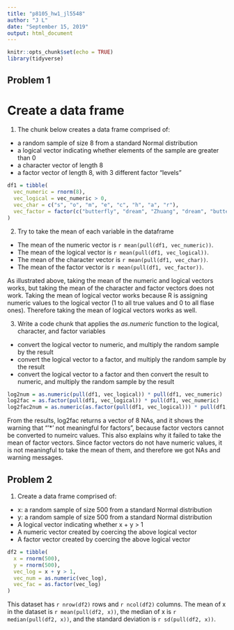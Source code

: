 ```yaml
---
title: "p8105_hw1_jl5548"
author: "J L"
date: "September 15, 2019"
output: html_document
---
```


```r
knitr::opts_chunk$set(echo = TRUE)
library(tidyverse)
```

## Problem 1

# Create a data frame

1. The chunk below creates a data frame comprised of:
* a random sample of size 8 from a standard Normal distribution
* a logical vector indicating whether elements of the sample are greater than 0
* a character vector of length 8
* a factor vector of length 8, with 3 different factor "levels"

```r
df1 = tibble(
  vec_numeric = rnorm(8),
  vec_logical = vec_numeric > 0,
  vec_char = c("s", "o", "m", "e", "c", "h", "a", "r"),
  vec_factor = factor(c("butterfly", "dream", "Zhuang", "dream", "butterfly", "dream", "Zhuang", "dream"))
)
```

2. Try to take the mean of each variable in the dataframe
* The mean of the numeric vector is `r mean(pull(df1, vec_numeric))`.
* The mean of the logical vector is `r mean(pull(df1, vec_logical))`.
* The mean of the character vector is `r mean(pull(df1, vec_char))`.
* The mean of the factor vector is `r mean(pull(df1, vec_factor))`.

As illustrated above, taking the mean of the numeric and logical vectors works, but taking the mean of the character and factor vectors does not work. Taking the mean of logical vector works because R is assigning numeric values to the logical vector (1 to all true values and 0 to all flase ones). Therefore taking the mean of logical vectors works as well.

3. Write a code chunk that applies the *as.numeric* function to the logical, character, and factor variables
* convert the logical vector to numeric, and multiply the random sample by the result
* convert the logical vector to a factor, and multiply the random sample by the result
* convert the logical vector to a factor and then convert the result to numeric, and multiply the random sample by the result

```r
log2num = as.numeric(pull(df1, vec_logical)) * pull(df1, vec_numeric)
log2fac = as.factor(pull(df1, vec_logical)) * pull(df1, vec_numeric)
log2fac2num = as.numeric(as.factor(pull(df1, vec_logical))) * pull(df1, vec_numeric)
```

From the results, log2fac returns a vector of 8 NAs, and it shows the warning that "'*' not meaningful for factors", because factor vectors cannot be converted to numeirc values. This also explains why it failed to take the mean of factor vectors. Since factor vectors do not have numeric values, it is not meaningful to take the mean of them, and therefore we got NAs and warning messages. 

## Problem 2

1. Create a data frame comprised of:
* x: a random sample of size 500 from a standard Normal distribution
* y: a random sample of size 500 from a standard Normal distribution
* A logical vector indicating whether x + y > 1
* A numeric vector created by coercing the above logical vector
* A factor vector created by coercing the above logical vector

```r
df2 = tibble(
  x = rnorm(500),
  y = rnorm(500),
  vec_log = x + y > 1,
  vec_num = as.numeric(vec_log),
  vec_fac = as.factor(vec_log)
)
```

This dataset has `r nrow(df2)` rows and `r ncol(df2)` columns. The mean of x in the dataset is `r mean(pull(df2, x))`, the median of x is `r median(pull(df2, x))`, and the standard deviation is `r sd(pull(df2, x))`. 

